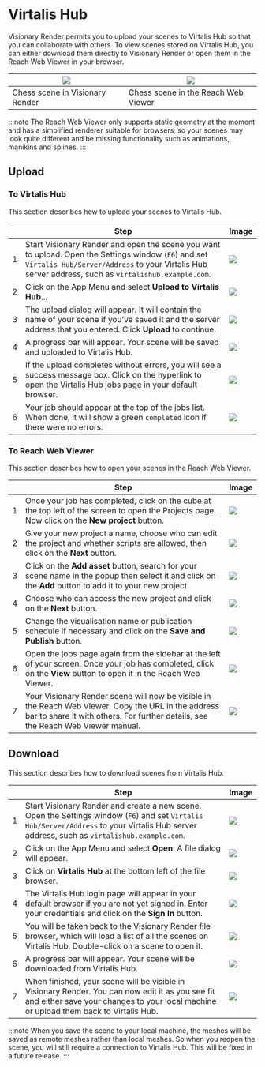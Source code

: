 # Virtalis Hub

Visionary Render permits you to upload your scenes to Virtalis Hub so that you can collaborate with others. To view scenes stored on Virtalis Hub, you can either download them directly to Visionary Render or open them in the Reach Web Viewer in your browser.

| ![](/img/visionary-render/integrations/virtalis-hub/visren.png) | ![](/img/visionary-render/integrations/virtalis-hub/web-viewer.png) |
|---------------------------------|-------------------------------------|
| Chess scene in Visionary Render | Chess scene in the Reach Web Viewer |

:::note
The Reach Web Viewer only supports static geometry at the moment and has a simplified renderer suitable for browsers, so your scenes may look quite different and be missing functionality such as animations, manikins and splines.
:::

## Upload

### To Virtalis Hub

This section describes how to upload your scenes to Virtalis Hub.

| | Step | Image |
|---|---|---|
| 1 | Start Visionary Render and open the scene you want to upload. Open the Settings window (`F6`) and set `Virtalis Hub/Server/Address` to your Virtalis Hub server address, such as `virtalishub.example.com`. | ![](/img/visionary-render/integrations/virtalis-hub/settings.png) |
| 2 | Click on the App Menu and select **Upload to Virtalis Hub...** | ![](/img/visionary-render/integrations/virtalis-hub/app-menu.png) |
| 3 | The upload dialog will appear. It will contain the name of your scene if you’ve saved it and the server address that you entered. Click **Upload** to continue. | ![](/img/visionary-render/integrations/virtalis-hub/upload-dialog.png) |
| 4 | A progress bar will appear. Your scene will be saved and uploaded to Virtalis Hub. | ![](/img/visionary-render/integrations/virtalis-hub/upload-progress.png) |
| 5 | If the upload completes without errors, you will see a success message box. Click on the hyperlink to open the Virtalis Hub jobs page in your default browser. | ![](/img/visionary-render/integrations/virtalis-hub/upload-complete.png) |
| 6 | Your job should appear at the top of the jobs list. When done, it will show a green `completed` icon if there were no errors. | ![](/img/visionary-render/integrations/virtalis-hub/jobs.png) |

### To Reach Web Viewer

This section describes how to open your scenes in the Reach Web Viewer.

| | Step | Image |
|---|---|---|
| 1 | Once your job has completed, click on the cube at the top left of the screen to open the Projects page. Now click on the **New project** button. | ![](/img/visionary-render/integrations/virtalis-hub/projects.png) |
| 2 | Give your new project a name, choose who can edit the project and whether scripts are allowed, then click on the **Next** button. | ![](/img/visionary-render/integrations/virtalis-hub/project-name.png) |
| 3 | Click on the **Add asset** button, search for your scene name in the popup then select it and click on the **Add** button to add it to your new project. | ![](/img/visionary-render/integrations/virtalis-hub/project-assets.png) |
| 4 | Choose who can access the new project and click on the **Next** button. | ![](/img/visionary-render/integrations/virtalis-hub/project-share.png) |
| 5 | Change the visualisation name or publication schedule if necessary and click on the **Save and Publish** button. | ![](/img/visionary-render/integrations/virtalis-hub/project-publish.png) |
| 6 | Open the jobs page again from the sidebar at the left of your screen. Once your job has completed, click on the **View** button to open it in the Reach Web Viewer. | ![](/img/visionary-render/integrations/virtalis-hub/project-jobs.png) |
| 7 | Your Visionary Render scene will now be visible in the Reach Web Viewer. Copy the URL in the address bar to share it with others. For further details, see the Reach Web Viewer manual. | ![](/img/visionary-render/integrations/virtalis-hub/web-viewer.png) |

## Download

This section describes how to download scenes from Virtalis Hub.

| | Step | Image |
|---|---|---|
| 1 | Start Visionary Render and create a new scene. Open the Settings window (`F6`) and set `Virtalis Hub/Server/Address` to your Virtalis Hub server address, such as `virtalishub.example.com`. | ![](/img/visionary-render/integrations/virtalis-hub/settings-empty.png) |
| 2 | Click on the App Menu and select **Open**. A file dialog will appear. | ![](/img/visionary-render/integrations/virtalis-hub/app-menu-empty.png) |
| 3 | Click on **Virtalis Hub** at the bottom left of the file browser. | ![](/img/visionary-render/integrations/virtalis-hub/file-browser.png) |
| 4 | The Virtalis Hub login page will appear in your default browser if you are not yet signed in. Enter your credentials and click on the **Sign In** button. | ![](/img/visionary-render/integrations/virtalis-hub/login.png) |
| 5 | You will be taken back to the Visionary Render file browser, which will load a list of all the scenes on Virtalis Hub. Double-click on a scene to open it. | ![](/img/visionary-render/integrations/virtalis-hub/virtalis-hub.png) |
| 6  | A progress bar will appear. Your scene will be downloaded from Virtalis Hub. | ![](/img/visionary-render/integrations/virtalis-hub/download-progress.png) |
| 7 | When finished, your scene will be visible in Visionary Render. You can now edit it as you see fit and either save your changes to your local machine or upload them back to Virtalis Hub. | ![](/img/visionary-render/integrations/virtalis-hub/visren.png) |

:::note
When you save the scene to your local machine, the meshes will be saved as remote meshes rather than local meshes. So when you reopen the scene, you will still require a connection to Virtalis Hub. This will be fixed in a future release.
:::
